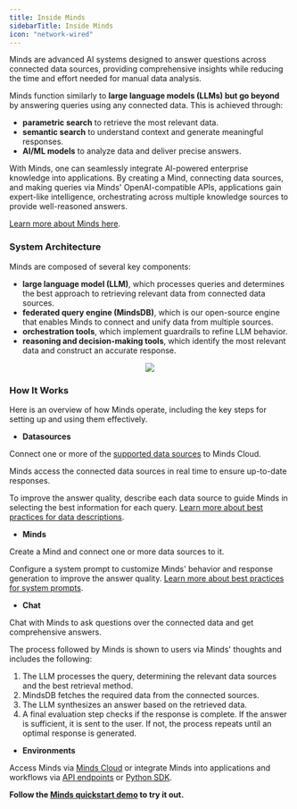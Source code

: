 ```yaml
---
title: Inside Minds
sidebarTitle: Inside Minds
icon: "network-wired"
---
```


Minds are advanced AI systems designed to answer questions across connected data sources, providing comprehensive insights while reducing the time and effort needed for manual data analysis.

Minds function similarly to **large language models (LLMs) but go beyond** by answering queries using any connected data. This is achieved through:

* **parametric search** to retrieve the most relevant data.
* **semantic search** to understand context and generate meaningful responses.
* **AI/ML models** to analyze data and deliver precise answers.

With Minds, one can seamlessly integrate AI-powered enterprise knowledge into applications. By creating a Mind, connecting data sources, and making queries via Minds' OpenAI-compatible APIs, applications gain expert-like intelligence, orchestrating across multiple knowledge sources to provide well-reasoned answers.

[Learn more about Minds here](https://mindsdb.com/minds).

### System Architecture

Minds are composed of several key components:

* **large language model (LLM)**, which processes queries and determines the best approach to retrieving relevant data from connected data sources.
* **federated query engine (MindsDB)**, which is our open-source engine that enables Minds to connect and unify data from multiple sources.
* **orchestration tools**, which implement guardrails to refine LLM behavior.
* **reasoning and decision-making tools**, which identify the most relevant data and construct an accurate response.

<p align="center">
  <img src="/assets/minds/MindsWorkflow.png"/>
</p>

### How It Works

Here is an overview of how Minds operate, including the key steps for setting up and using them effectively.

* **Datasources**

Connect one or more of the [supported data sources](/minds/data_sources) to Minds Cloud.

Minds access the connected data sources in real time to ensure up-to-date responses.

To improve the answer quality, describe each data source to guide Minds in selecting the best information for each query. [Learn more about best practices for data descriptions](/minds/quickstart_best_practices).

* **Minds**

Create a Mind and connect one or more data sources to it.

Configure a system prompt to customize Minds' behavior and response generation to improve the answer quality. [Learn more about best practices for system prompts](/minds/quickstart_best_practices).

* **Chat**

Chat with Minds to ask questions over the connected data and get comprehensive answers.

The process followed by Minds is shown to users via Minds' thoughts and includes the following:

1. The LLM processes the query, determining the relevant data sources and the best retrieval method.
2. MindsDB fetches the required data from the connected sources.
3. The LLM synthesizes an answer based on the retrieved data.
4. A final evaluation step checks if the response is complete. If the answer is sufficient, it is sent to the user. If not, the process repeats until an optimal response is generated.

* **Environments**

Access Minds via [Minds Cloud](https://mdb.ai/) or integrate Minds into applications and workflows via [API endpoints](/minds/rest_api/overview) or [Python SDK](/minds/python_sdk/overview).

**Follow the [Minds quickstart demo](/minds/quickstart) to try it out.**

